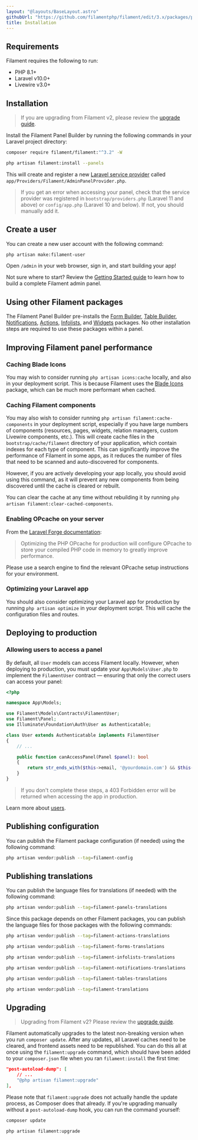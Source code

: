 ```yaml
---
layout: "@layouts/BaseLayout.astro"
githubUrl: "https://github.com/filamentphp/filament/edit/3.x/packages/panels/docs/01-installation.md"
title: Installation
---
```


## Requirements

Filament requires the following to run:

- PHP 8.1+
- Laravel v10.0+
- Livewire v3.0+

## Installation

> If you are upgrading from Filament v2, please review the [upgrade guide](upgrade-guide).

Install the Filament Panel Builder by running the following commands in your Laravel project directory:

```bash
composer require filament/filament:"^3.2" -W

php artisan filament:install --panels
```

This will create and register a new [Laravel service provider](https://laravel.com/docs/providers) called `app/Providers/Filament/AdminPanelProvider.php`.

> If you get an error when accessing your panel, check that the service provider was registered in `bootstrap/providers.php` (Laravel 11 and above) or `config/app.php` (Laravel 10 and below). If not, you should manually add it.

## Create a user

You can create a new user account with the following command:

```bash
php artisan make:filament-user
```

Open `/admin` in your web browser, sign in, and start building your app!

Not sure where to start? Review the [Getting Started guide](getting-started) to learn how to build a complete Filament admin panel.

## Using other Filament packages

The Filament Panel Builder pre-installs the [Form Builder](/docs/en/3.x/forms/installation), [Table Builder](/docs/en/3.x/tables/installation), [Notifications](/docs/notifications/installation), [Actions](/docs/en/3.x/actions/installation), [Infolists](/docs/en/3.x/infolists/installation), and [Widgets](/docs/en/3.x/widgets/installation) packages. No other installation steps are required to use these packages within a panel.

## Improving Filament panel performance

### Caching Blade Icons

You may wish to consider running `php artisan icons:cache` locally, and also in your deployment script. This is because Filament uses the [Blade Icons](https://blade-ui-kit.com/blade-icons) package, which can be much more performant when cached.

### Caching Filament components

You may also wish to consider running `php artisan filament:cache-components` in your deployment script, especially if you have large numbers of components (resources, pages, widgets, relation managers, custom Livewire components, etc.). This will create cache files in the `bootstrap/cache/filament` directory of your application, which contain indexes for each type of component. This can significantly improve the performance of Filament in some apps, as it reduces the number of files that need to be scanned and auto-discovered for components.

However, if you are actively developing your app locally, you should avoid using this command, as it will prevent any new components from being discovered until the cache is cleared or rebuilt.

You can clear the cache at any time without rebuilding it by running `php artisan filament:clear-cached-components`.

### Enabling OPcache on your server

From the [Laravel Forge documentation](https://forge.laravel.com/docs/servers/php.html#opcache):

> Optimizing the PHP OPcache for production will configure OPcache to store your compiled PHP code in memory to greatly improve performance.

Please use a search engine to find the relevant OPcache setup instructions for your environment.

### Optimizing your Laravel app

You should also consider optimizing your Laravel app for production by running `php artisan optimize` in your deployment script. This will cache the configuration files and routes.

## Deploying to production

### Allowing users to access a panel

By default, all `User` models can access Filament locally. However, when deploying to production, you must update your `App\Models\User.php` to implement the `FilamentUser` contract — ensuring that only the correct users can access your panel:

```php
<?php

namespace App\Models;

use Filament\Models\Contracts\FilamentUser;
use Filament\Panel;
use Illuminate\Foundation\Auth\User as Authenticatable;

class User extends Authenticatable implements FilamentUser
{
    // ...

    public function canAccessPanel(Panel $panel): bool
    {
        return str_ends_with($this->email, '@yourdomain.com') && $this->hasVerifiedEmail();
    }
}
```

> If you don't complete these steps, a 403 Forbidden error will be returned when accessing the app in production.

Learn more about [users](users).

## Publishing configuration

You can publish the Filament package configuration (if needed) using the following command:

```bash
php artisan vendor:publish --tag=filament-config
```

## Publishing translations

You can publish the language files for translations (if needed) with the following command:

```bash
php artisan vendor:publish --tag=filament-panels-translations
```

Since this package depends on other Filament packages, you can publish the language files for those packages with the following commands:

```bash
php artisan vendor:publish --tag=filament-actions-translations

php artisan vendor:publish --tag=filament-forms-translations

php artisan vendor:publish --tag=filament-infolists-translations

php artisan vendor:publish --tag=filament-notifications-translations

php artisan vendor:publish --tag=filament-tables-translations

php artisan vendor:publish --tag=filament-translations
```

## Upgrading

> Upgrading from Filament v2? Please review the [upgrade guide](upgrade-guide).

Filament automatically upgrades to the latest non-breaking version when you run `composer update`. After any updates, all Laravel caches need to be cleared, and frontend assets need to be republished. You can do this all at once using the `filament:upgrade` command, which should have been added to your `composer.json` file when you ran `filament:install` the first time:

```json
"post-autoload-dump": [
    // ...
    "@php artisan filament:upgrade"
],
```

Please note that `filament:upgrade` does not actually handle the update process, as Composer does that already. If you're upgrading manually without a `post-autoload-dump` hook, you can run the command yourself:

```bash
composer update

php artisan filament:upgrade
```
